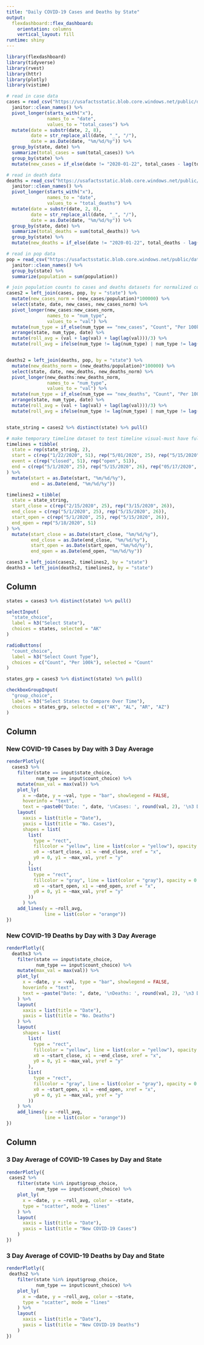 ```yaml
---
title: "Daily COVID-19 Cases and Deaths by State"
output: 
  flexdashboard::flex_dashboard:
    orientation: columns
    vertical_layout: fill
runtime: shiny
---
```


```r
library(flexdashboard)
library(tidyverse)
library(rvest)
library(httr)
library(plotly)
library(vistime)
```


```r
# read in case data
cases = read_csv("https://usafactsstatic.blob.core.windows.net/public/data/covid-19/covid_confirmed_usafacts.csv", col_names = TRUE) %>%
  janitor::clean_names() %>%
  pivot_longer(starts_with("x"),
               names_to = "date",
               values_to = "total_cases") %>%
  mutate(date = substr(date, 2, 8),
         date = str_replace_all(date, "_", "/"),
         date = as.Date(date, "%m/%d/%y")) %>%
  group_by(state, date) %>%
  summarize(total_cases = sum(total_cases)) %>%
  group_by(state) %>%
  mutate(new_cases = if_else(date != "2020-01-22", total_cases - lag(total_cases), total_cases))

# read in death data
deaths = read_csv("https://usafactsstatic.blob.core.windows.net/public/data/covid-19/covid_deaths_usafacts.csv", col_names = TRUE) %>%
  janitor::clean_names() %>%
  pivot_longer(starts_with("x"),
               names_to = "date",
               values_to = "total_deaths") %>%
  mutate(date = substr(date, 2, 8),
         date = str_replace_all(date, "_", "/"),
         date = as.Date(date, "%m/%d/%y")) %>%
  group_by(state, date) %>%
  summarize(total_deaths = sum(total_deaths)) %>%
  group_by(state) %>%
  mutate(new_deaths = if_else(date != "2020-01-22", total_deaths - lag(total_deaths), total_deaths)) 

# read in pop data
pop = read_csv("https://usafactsstatic.blob.core.windows.net/public/data/covid-19/covid_county_population_usafacts.csv", col_names = TRUE) %>%
  janitor::clean_names() %>%
  group_by(state) %>%
  summarize(population = sum(population))

# join population counts to cases and deaths datasets for normalized counts
cases2 = left_join(cases, pop, by = "state") %>%
  mutate(new_cases_norm = (new_cases/population)*100000) %>%
  select(state, date, new_cases, new_cases_norm) %>%
  pivot_longer(new_cases:new_cases_norm,
               names_to = "num_type",
               values_to = "val") %>%
  mutate(num_type = if_else(num_type == "new_cases", "Count", "Per 100k")) %>%
  arrange(state, num_type, date) %>%
  mutate(roll_avg = (val + lag(val) + lag(lag(val)))/3) %>%
  mutate(roll_avg = ifelse(num_type != lag(num_type) | num_type != lag(lag(num_type)), NA, roll_avg))


deaths2 = left_join(deaths, pop, by = "state") %>%
  mutate(new_deaths_norm = (new_deaths/population)*100000) %>%
  select(state, date, new_deaths, new_deaths_norm) %>%
  pivot_longer(new_deaths:new_deaths_norm,
               names_to = "num_type",
               values_to = "val") %>%
  mutate(num_type = if_else(num_type == "new_deaths", "Count", "Per 100k")) %>%
  arrange(state, num_type, date) %>%
  mutate(roll_avg = (val + lag(val) + lag(lag(val)))/3) %>%
  mutate(roll_avg = ifelse(num_type != lag(num_type) | num_type != lag(lag(num_type)), NA, roll_avg)) 


state_string = cases2 %>% distinct(state) %>% pull()

# make temporary timeline dataset to test timeline visual-must have full data from same start date as cases and deaths
timelines = tibble(
  state = rep(state_string, 2),
  start = c(rep("1/22/2020", 51), rep("5/01/2020", 25), rep("5/15/2020", 26)),
  event = c(rep("closed", 51), rep("open", 51)),
  end = c(rep("5/1/2020", 25), rep("5/15/2020", 26), rep("05/17/2020", 51))
) %>%
  mutate(start = as.Date(start, "%m/%d/%y"),
         end = as.Date(end, "%m/%d/%y"))

timelines2 = tibble(
  state = state_string,
  start_close = c(rep("2/15/2020", 25), rep("3/15/2020", 26)),
  end_close = c(rep("5/1/2020", 25), rep("5/15/2020", 26)),
  start_open = c(rep("5/1/2020", 25), rep("5/15/2020", 26)),
  end_open = rep("5/18/2020", 51)
) %>%
  mutate(start_close = as.Date(start_close, "%m/%d/%y"),
         end_close = as.Date(end_close, "%m/%d/%y"),
         start_open = as.Date(start_open, "%m/%d/%y"),
         end_open = as.Date(end_open, "%m/%d/%y"))

cases3 = left_join(cases2, timelines2, by = "state")
deaths3 = left_join(deaths2, timelines2, by = "state")
```

Column {.sidebar}
-----------------------------------------------------------------------
```r
states = cases3 %>% distinct(state) %>% pull()

selectInput(
  "state_choice",
  label = h3("Select State"),
  choices = states, selected = "AK"
)
```

```r
radioButtons(
  "count_choice",
  label = h3("Select Count Type"),
  choices = c("Count", "Per 100k"), selected = "Count"
)
```

```r
states_grp = cases3 %>% distinct(state) %>% pull()

checkboxGroupInput(
  "group_choice",
  label = h3("Select States to Compare Over Time"),
  choices = states_grp, selected = c("AK", "AL", "AR", "AZ")
)
```



Column {data-width=500}
-----------------------------------------------------------------------

### New COVID-19 Cases by Day with 3 Day Average

```r
renderPlotly({
  cases3 %>%
    filter(state == input$state_choice,
           num_type == input$count_choice) %>%
    mutate(max_val = max(val)) %>%
    plot_ly(
      x = ~date, y = ~val, type = "bar", showlegend = FALSE,
      hoverinfo = "text",
      text = ~paste0("Date: ", date, '\nCases: ', round(val, 2), '\n3 Day Avg: ', round(roll_avg, 2))) %>%
    layout(
      xaxis = list(title = "Date"),
      yaxis = list(title = "No. Cases"),
      shapes = list(
        list(
          type = "rect",
          fillcolor = "yellow", line = list(color = "yellow"), opacity = 0.3,
          x0 = ~start_close, x1 = ~end_close, xref = "x",
          y0 = 0, y1 = ~max_val, yref = "y"
        ),
        list(
          type = "rect",
          fillcolor = "gray", line = list(color = "gray"), opacity = 0.3,
          x0 = ~start_open, x1 = ~end_open, xref = "x",
          y0 = 0, y1 = ~max_val, yref = "y"
        ))
      ) %>%
    add_lines(y = ~roll_avg, 
              line = list(color = "orange"))
})
```


### New COVID-19 Deaths by Day with 3 Day Average

```r
renderPlotly({
  deaths3 %>%
    filter(state == input$state_choice,
           num_type == input$count_choice) %>%
    mutate(max_val = max(val)) %>%
    plot_ly(
      x = ~date, y = ~val, type = "bar", showlegend = FALSE,
      hoverinfo = "text",
      text = ~paste("Date: ", date, '\nDeaths: ', round(val, 2), '\n3 Day Avg: ', round(roll_avg, 2))
    ) %>%
    layout(
      xaxis = list(title = "Date"),
      yaxis = list(title = "No. Deaths")
    ) %>%
    layout(
      shapes = list(
        list(
          type = "rect",
          fillcolor = "yellow", line = list(color = "yellow"), opacity = 0.3,
          x0 = ~start_close, x1 = ~end_close, xref = "x",
          y0 = 0, y1 = ~max_val, yref = "y"
        ),
        list(
          type = "rect",
          fillcolor = "gray", line = list(color = "gray"), opacity = 0.3,
          x0 = ~start_open, x1 = ~end_open, xref = "x",
          y0 = 0, y1 = ~max_val, yref = "y"
        ))
    ) %>%
    add_lines(y = ~roll_avg, 
              line = list(color = "orange"))
})
```


Column {data-width=500}
-----------------------------------------------------------------------

### 3 Day Average of COVID-19 Cases by Day and State

```r
renderPlotly({
 cases2 %>%
    filter(state %in% input$group_choice,
           num_type == input$count_choice) %>%
    plot_ly(
      x = ~date, y = ~roll_avg, color = ~state, 
      type = "scatter", mode = "lines"
    ) %>%
    layout(
      xaxis = list(title = "Date"),
      yaxis = list(title = "New COVID-19 Cases")
    )
})
```

### 3 Day Average of COVID-19 Deaths by Day and State

```r
renderPlotly({
 deaths2 %>%
    filter(state %in% input$group_choice,
           num_type == input$count_choice) %>%
    plot_ly(
      x = ~date, y = ~roll_avg, color = ~state, 
      type = "scatter", mode = "lines"
    ) %>%
    layout(
      xaxis = list(title = "Date"),
      yaxis = list(title = "New COVID-19 Deaths")
    )
})
```

